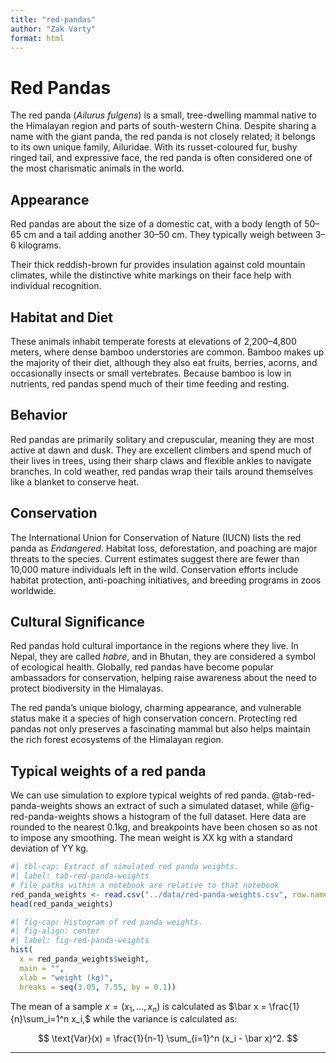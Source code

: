 ```yaml
---
title: "red-pandas"
author: "Zak Varty"
format: html
---
```


# Red Pandas

The red panda (*Ailurus fulgens*) is a small, tree-dwelling mammal native to the Himalayan region and parts of south-western China. Despite sharing a name with the giant panda, the red panda is not closely related; it belongs to its own unique family, Ailuridae. With its russet-coloured fur, bushy ringed tail, and expressive face, the red panda is often considered one of the most charismatic animals in the world.

## Appearance

Red pandas are about the size of a domestic cat, with a body length of 50–65 cm and a tail adding another 30–50 cm. They typically weigh between 3–6 kilograms.

Their thick reddish-brown fur provides insulation against cold mountain climates, while the distinctive white markings on their face help with individual recognition.

## Habitat and Diet

These animals inhabit temperate forests at elevations of 2,200–4,800 meters, where dense bamboo understories are common. Bamboo makes up the majority of their diet, although they also eat fruits, berries, acorns, and occasionally insects or small vertebrates. Because bamboo is low in nutrients, red pandas spend much of their time feeding and resting.

## Behavior

Red pandas are primarily solitary and crepuscular, meaning they are most active at dawn and dusk. They are excellent climbers and spend much of their lives in trees, using their sharp claws and flexible ankles to navigate branches. In cold weather, red pandas wrap their tails around themselves like a blanket to conserve heat.

## Conservation

The International Union for Conservation of Nature (IUCN) lists the red panda as *Endangered*. Habitat loss, deforestation, and poaching are major threats to the species. Current estimates suggest there are fewer than 10,000 mature individuals left in the wild. Conservation efforts include habitat protection, anti-poaching initiatives, and breeding programs in zoos worldwide.

## Cultural Significance

Red pandas hold cultural importance in the regions where they live. In Nepal, they are called *habre*, and in Bhutan, they are considered a symbol of ecological health. Globally, red pandas have become popular ambassadors for conservation, helping raise awareness about the need to protect biodiversity in the Himalayas.

The red panda’s unique biology, charming appearance, and vulnerable status make it a species of high conservation concern. Protecting red pandas not only preserves a fascinating mammal but also helps maintain the rich forest ecosystems of the Himalayan region.

## Typical weights of a red panda

We can use simulation to explore typical weights of red panda. @tab-red-panda-weights shows an extract of such a simulated dataset, while @fig-red-panda-weights shows a histogram of the full dataset. Here data are rounded to the nearest 0.1kg, and breakpoints have been chosen so as not to impose any smoothing. The mean weight is XX kg with a standard deviation of YY kg.

```r
#| tbl-cap: Extract of simulated red panda weights.
#| label: tab-red-panda-weights
# file paths within a notebook are relative to that notebook
red_panda_weights <- read.csv("../data/red-panda-weights.csv", row.names = 1)
head(red_panda_weights)
```

```r
#| fig-cap: Histogram of red panda weights.
#| fig-align: center
#| label: fig-red-panda-weights
hist(
  x = red_panda_weights$weight,
  main = "",
  xlab = "weight (kg)",
  breaks = seq(3.05, 7.55, by = 0.1))
```

The mean of a sample $x = (x_1, \ldots, x_n)$ is calculated as $\bar x = \frac{1}{n}\sum_i=1^n x_i,$ while the variance is calculated as:

$$
\text{Var}(x) = \frac{1}{n-1} \sum_{i=1}^n (x_i - \bar x)^2.
$$

------------------------------------------------------------------------
